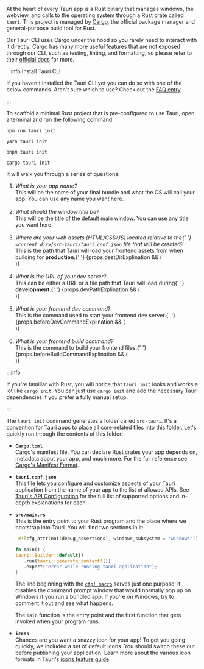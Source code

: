 
At the heart of every Tauri app is a Rust binary that manages windows, the webview, and calls to the operating system through a Rust crate called `tauri`. This project is managed by [Cargo], the official package manager and general-purpose build tool for Rust.

Our Tauri CLI uses Cargo under the hood so you rarely need to interact with it directly. Cargo has many more useful features that are not exposed through our CLI, such as testing, linting, and formatting, so please refer to their [official docs][cargo commands] for more.

:::info Install Tauri CLI

If you haven't installed the Tauri CLI yet you can do so with one of the below commands. Aren't sure which to use? Check out the [FAQ entry].

<InstallTauriCli />

:::

To scaffold a minimal Rust project that is pre-configured to use Tauri, open a terminal and run the following command:

<Tabs groupId="package-manager">
<TabItem value="npm">

```shell
npm run tauri init
```

</TabItem>
<TabItem value="Yarn">

```shell
yarn tauri init
```

</TabItem>
<TabItem value="pnpm">

```shell
pnpm tauri init
```

</TabItem>
<TabItem value="Cargo">

```shell
cargo tauri init
```

</TabItem>
</Tabs>

It will walk you through a series of questions:

<ol>
  <li>
    <i>What is your app name?</i>
    <br />
    This will be the name of your final bundle and what the OS will call your
    app. You can use any name you want here.
  </li>
  <br />
  <li>
    <i>What should the window title be?</i>
    <br />
    This will be the title of the default main window. You can use any title you
    want here.
  </li>
  <br />
  <li>
    <i>
      Where are your web assets (HTML/CSS/JS) located relative to the{' '}
      <code>&lt;current dir&gt;/src-tauri/tauri.conf.json</code> file that will
      be created?
    </i>
    <br />
    This is the path that Tauri will load your frontend assets from when
    building for <b>production</b>.{' '}
    {props.destDirExplination && (
      <div dangerouslySetInnerHTML={props.destDirExplination} />
    )}
  </li>
  <br />
  <li>
    <i>What is the URL of your dev server?</i>
    <br />
    This can be either a URL or a file path that Tauri will load during{' '}
    <b>development</b>.{' '}
    {props.devPathExplination && (
      <div dangerouslySetInnerHTML={props.devPathExplination} />
    )}
  </li>
  <br />
  <li>
    <i>What is your frontend dev command?</i>
    <br />
    This is the command used to start your frontend dev server.{' '}
    {props.beforeDevCommandExplination && (
      <div dangerouslySetInnerHTML={props.beforeDevCommandExplination} />
    )}
  </li>
  <br />
  <li>
    <i>What is your frontend build command?</i>
    <br />
    This is the command to build your frontend files.{' '}
    {props.beforeBuildCommandExplination && (
      <div dangerouslySetInnerHTML={props.beforeBuildCommandExplination} />
    )}
  </li>
</ol>

:::info

If you're familiar with Rust, you will notice that `tauri init` looks and works a lot like `cargo init`. You can just use `cargo init` and add the necessary Tauri dependencies if you prefer a fully manual setup.

:::

The `tauri init` command generates a folder called `src-tauri`. It's a convention for Tauri apps to place all core-related files into this folder. Let's quickly run through the contents of this folder:

- **`Cargo.toml`**  
  Cargo's manifest file. You can declare Rust crates your app depends on, metadata about your app, and much more. For the full reference see [Cargo's Manifest Format][manifest-format].

- **`tauri.conf.json`**  
  This file lets you configure and customize aspects of your Tauri application from the name of your app to the list of allowed APIs. See [Tauri's API Configuration][api config] for the full list of supported options and in-depth explanations for each.

- **`src/main.rs`**  
  This is the entry point to your Rust program and the place where we bootstrap into Tauri. You will find two sections in it:

  ```rust title=src/main.rs
   #![cfg_attr(not(debug_assertions), windows_subsystem = "windows")]

  fn main() {
  tauri::Builder::default()
     .run(tauri::generate_context!())
     .expect("error while running tauri application");
  }
  ```

  The line beginning with the [`cfg! macro`][cfg macro] serves just one purpose: it disables the command prompt window that would normally pop up on Windows if you run a bundled app. If you're on Windows, try to comment it out and see what happens.

  The `main` function is the entry point and the first function that gets invoked when your program runs.

- **`icons`**  
  Chances are you want a snazzy icon for your app! To get you going quickly, we included a set of default icons. You should switch these out before publishing your application. Learn more about the various icon formats in Tauri's [icons feature guide][icons].

[manifest-format]: https://doc.rust-lang.org/cargo/reference/manifest.html
[cfg macro]: https://doc.rust-lang.org/rust-by-example/attribute/cfg.html
[api config]: ../../../../api/config.md
[icons]: ../../../features/icons.md
[prerequisites]: ../../prerequisites.md
[cargo]: https://doc.rust-lang.org/cargo/
[cargo commands]: https://doc.rust-lang.org/cargo/commands/index.html
[faq entry]: ../../../faq.md#node-or-cargo
